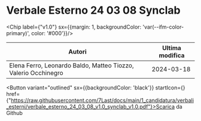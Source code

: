 

# Verbale Esterno 24 03 08 Synclab

<Chip label={"v1.0"} sx={{margin: 1, backgroundColor: 'var(--ifm-color-primary)', color: '#000'}}/>



|                            Autori                            |Ultima modifica|
|--------------------------------------------------------------|---------------|
|Elena Ferro, Leonardo Baldo, Matteo Tiozzo, Valerio Occhinegro|   2024-03-18  |

<Button variant="outlined" sx={{backgroundColor: 'black'}} startIcon={<GithubIcon />} href={"https://raw.githubusercontent.com/7Last/docs/main/1_candidatura/verbali_esterni/verbale_esterno_24_03_08_v1.0_synclab_v1.0.pdf"}>Scarica da Github</Button>